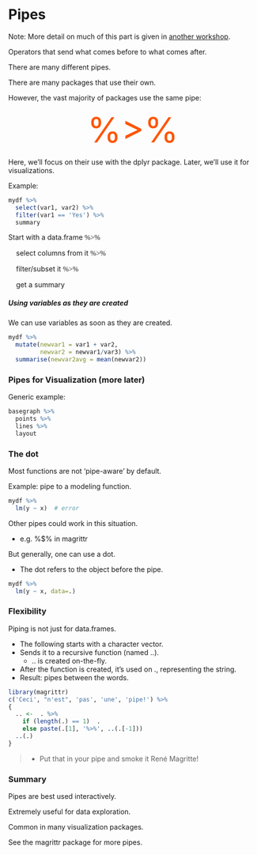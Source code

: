# Pipes


Note: More detail on much of this part is given in [another workshop](https://m-clark.github.io/workshops/dplyr/mainSlides.html).



Operators that send what comes before to what comes after.

There are many different pipes.

There are many packages that use their own.

However, the vast majority of packages use the same pipe:


<div style="text-align:center;font-variant:small-caps; font-size:500%; color:#ff5503"> %>% </div>


Here, we'll focus on their use with the <span class="pack">dplyr</span> package. Later, we'll use it for visualizations.

Example:

```r
mydf %>% 
  select(var1, var2) %>% 
  filter(var1 == 'Yes') %>% 
  summary
```

Start with a data.frame <span class="" style="font-family:Consolas">%>%</span> 

&nbsp;&nbsp;&nbsp;  select columns from it <span class="" style="font-family:Consolas">%>%</span> 

&nbsp;&nbsp;&nbsp;  filter/subset it <span class="" style="font-family:Consolas">%>%</span> 

&nbsp;&nbsp;&nbsp;  get a summary

##### Using variables as they are created

We can use variables as soon as they are created.

```r
mydf %>% 
  mutate(newvar1 = var1 + var2,
         newvar2 = newvar1/var3) %>% 
  summarise(newvar2avg = mean(newvar2))
```


### Pipes for Visualization (more later)

Generic example:

```r
basegraph %>% 
  points %>%
  lines %>%
  layout
```

### The dot

Most functions are not 'pipe-aware' by default.

Example: pipe to a modeling function.

```r
mydf %>% 
  lm(y ~ x)  # error
```

Other pipes could work in this situation.

  - e.g. <span class="func">%$%</span> in magrittr

But generally, one can use a dot.

- The dot refers to the object before the pipe.

```r
mydf %>% 
  lm(y ~ x, data=.)
```


### Flexibility

Piping is not just for data.frames.

- The following starts with a character vector.
- Sends it to a recursive function (named <span class="func">..</span>).
    - <span class="func">..</span> is created on-the-fly. 
- After the function is created, it's used on ., representing the string.
- Result: pipes between the words.

```r
library(magrittr)
c('Ceci', "n'est", 'pas', 'une', 'pipe!') %>%
{
  .. <-  . %>%
    if (length(.) == 1)  .
    else paste(.[1], '%>%', ..(.[-1]))
  ..(.)
} 
```

>- Put that in your pipe and smoke it René Magritte!

### Summary

Pipes are best used interactively.

Extremely useful for data exploration.

Common in many visualization packages.

See the <span class="pack">magrittr</span> package for more pipes.


